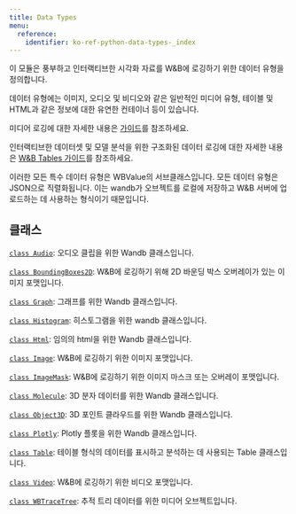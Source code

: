 ```yaml
---
title: Data Types
menu:
  reference:
    identifier: ko-ref-python-data-types-_index
---
```


이 모듈은 풍부하고 인터랙티브한 시각화 자료를 W&B에 로깅하기 위한 데이터 유형을 정의합니다.

데이터 유형에는 이미지, 오디오 및 비디오와 같은 일반적인 미디어 유형, 테이블 및 HTML과 같은 정보에 대한 유연한 컨테이너 등이 있습니다.

미디어 로깅에 대한 자세한 내용은 [가이드](https://docs.wandb.com/guides/track/log/media)를 참조하세요.

인터랙티브한 데이터셋 및 모델 분석을 위한 구조화된 데이터 로깅에 대한 자세한 내용은 [W&B Tables 가이드](https://docs.wandb.com/guides/models/tables/)를 참조하세요.

이러한 모든 특수 데이터 유형은 WBValue의 서브클래스입니다. 모든 데이터 유형은 JSON으로 직렬화됩니다. 이는 wandb가 오브젝트를 로컬에 저장하고 W&B 서버에 업로드하는 데 사용하는 형식이기 때문입니다.

## 클래스

[`class Audio`](./data-types/audio): 오디오 클립을 위한 Wandb 클래스입니다.

[`class BoundingBoxes2D`](./data-types/boundingboxes2d): W&B에 로깅하기 위해 2D 바운딩 박스 오버레이가 있는 이미지 포맷입니다.

[`class Graph`](./data-types/graph): 그래프를 위한 Wandb 클래스입니다.

[`class Histogram`](./data-types/histogram): 히스토그램을 위한 wandb 클래스입니다.

[`class Html`](./data-types/html): 임의의 html을 위한 Wandb 클래스입니다.

[`class Image`](./data-types/image): W&B에 로깅하기 위한 이미지 포맷입니다.

[`class ImageMask`](./data-types/imagemask): W&B에 로깅하기 위한 이미지 마스크 또는 오버레이 포맷입니다.

[`class Molecule`](./data-types/molecule): 3D 분자 데이터를 위한 Wandb 클래스입니다.

[`class Object3D`](./data-types/object3d): 3D 포인트 클라우드를 위한 Wandb 클래스입니다.

[`class Plotly`](./data-types/plotly): Plotly 플롯을 위한 Wandb 클래스입니다.

[`class Table`](./data-types/table): 테이블 형식의 데이터를 표시하고 분석하는 데 사용되는 Table 클래스입니다.

[`class Video`](./data-types/video): W&B에 로깅하기 위한 비디오 포맷입니다.

[`class WBTraceTree`](./data-types/wbtracetree): 추적 트리 데이터를 위한 미디어 오브젝트입니다.
